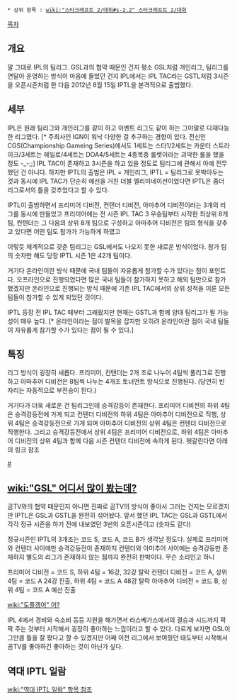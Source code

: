  * 상위 항목 : [[wiki:"스타크래프트 2/대회#s-2.2" 스타크래프트 2/대회]]

[[목차]]

== 개요 ==
말 그대로 IPL의 팀리그. GSL과의 협약 때문인 건지 평소 GSL처럼 개인리그, 팀리그를 연달아 운영하는 방식이 마음에 들었던 건지 IPL에서는 IPL TAC라는 GSTL처럼 3시즌을 오픈시즌처럼 한 다음 2012년 8월 15일 IPTL을 본격적으로 출범했다.

== 세부 ==
IPL은 원래 팀리그와 개인리그를 같이 하고 이벤트 리그도 같이 하는 그야말로 다재다능한 리그였다. [* 주최사인 IGN이 워낙 다양한 걸 추구하는 경향이 있다. 전신인 CGS(Championship Gameing Series)에서도 1세트는 스타1/2세트는 카운터 스트라이크/3세트는 헤일로/4세트는 DOA4/5세트는 4종목중 룰렛이라는 괴악한 룰을 했을 정도 -_-;;] IPL TAC이 존재하고 3시즌을 하고 있을 정도로 팀리그에 관해서 아예 전무했던 건 아니다.
하지만 IPTL의 출범은 IPL = 개인리그, IPTL = 팀리그로 못박아두는 것과 동시에 IPL TAC가 단순히 예선을 거친 더블 엘리미네이션이었다면 IPTL은 좀더 리그로서의 틀을 갖추었다고 할 수 있다.

IPTL이 출범하면서 프리미어 디비전, 컨텐더 디비전, 아마추어 디비전이라는 3개의 리그를 동시에 만들었고 프리미어에는 전 시즌 IPL TAC 3 우승팀부터 시작한 최상위 8개 팀, 컨텐더는 그 다음의 상위 8개 팀으로 구성하고 아마추어 디비전은 팀의 형식을 갖추고 있다면 어떤 팀도 참가가 가능하게 하였고

이렇듯 체계적으로 갖춘 팀리그는 GSL에서도 나오지 못한 새로운 방식이었다. 참가 팀의 숫자만 해도 당장 IPTL 시즌 1은 42개 팀이다.

거기다 온라인이란 방식 때문에 국내 팀들이 자유롭게 참가할 수가 있다는 점이 포인트다. 오프라인으로 진행되었다면 많은 국내 팀들이 참가하지 못하고 해외 팀만으로 참가했겠지만 온라인으로 진행되는 방식 때문에 기존 IPL TAC에서의 상위 성적을 이룬 모든 팀들이 참가할 수 있게 되었던 것이다.

IPTL 등장 전 IPL TAC 때부터 그래왔지만 현재는 GSTL과 함께 양대 팀리그가 될 가능성이 매우 높다. [* 온라인이라는 점이 발목을 잡지만 오히려 온라인이란 점이 국내 팀들이 자유롭게 참가할 수가 있다는 점이 될 수 있다.]

== 특징 ==
리그 방식이 굉장히 새롭다. 프리미어, 컨텐더는 2개 조로 나누어 4팀씩 풀리그로 진행하고 아마추어 디비전은 8팀씩 나누는 4개조 토너먼트 방식으로 진행된다. (당연히 빈 자리는 자동적으로 부전승이 된다.)

거기다가 더욱 새로운 건 팀리그인데 승격강등이 존재한다. 프리미어 디비전의 하위 4팀은 승격강등전에 가게 되고 컨텐더 디비전의 하위 4팀은 아마추어 디비전으로 직행, 상위 4팀은 승격강등전으로 가게 되며 아마추어 디비전의 상위 4팀은 컨텐더 디비전으로 직행한다. 그리고 승격강등전에서 상위 4팀은 프리미어 디비전으로, 하위 4팀은 아마추어 디비전의 상위 4팀과 함께 다음 시즌 컨텐더 디비전에 속하게 된다. 헷갈린다면 아래의 링크 참조

[http://www.playxp.com/sc2/global/view.php?article_id=4091455&search=1&search_pos=&q=&page=2 #]

== [[wiki:"GSL" 어디서 많이 봤는데?]] ==
곰TV와의 협약 때문인지 아니면 진짜로 곰TV의 방식이 좋아서 그러는 건지는 모르겠지만 IPTL은 GSL과 GSTL을 완전히 섞어놨다. 앞서 했던 IPL TAC는 GSL과 GSTL에서 각각 정규 시즌을 하기 전에 내보였던 3번의 오픈시즌이고 (숫자도 같다)

정규시즌인 IPTL의 3개조는 코드 S, 코드 A, 코드 B가 생각날 정도다. 실제로 프리미어와 컨텐더 사이에만 승격강등전이 존재하지 컨텐더와 아마추어 사이에는 승격강등만 존재하지 별도의 리그가 존재하지 않는 점까지 완전히 판박이다. 무슨 소리인고 하니

프리미어 디비전 = 코드 S, 하위 4팀 = 16강, 32강 탈락
컨텐더 디비전 = 코드 A, 상위 4팀 = 코드 A 24강 진출, 하위 4팀 = 코드 A 48강 탈락
아마추어 디비전 = 코드 B, 상위 4팀 = 코드 A 예선 진출

[[wiki:"도플갱어" 어?]]

IPL 4에서 경비와 숙소비 등등 지원을 해가면서 라스베가스에서의 결승과 시드까지 팍팍 주는 것부터 시작해서 굉장히 좋아하는 느낌이라고 할 수 있다. 다르게 보자면 GSL이 그만큼 틀을 잘 짰다고 할 수 있겠지만 어째 이전 리그에서 보여줬던 태도부터 시작해서 곰TV를 좋아하긴 좋아하는 것이 아닌가 싶다.

== 역대 IPTL 일람 ==
[[wiki:"역대 IPTL 일람" 항목 참조]]
